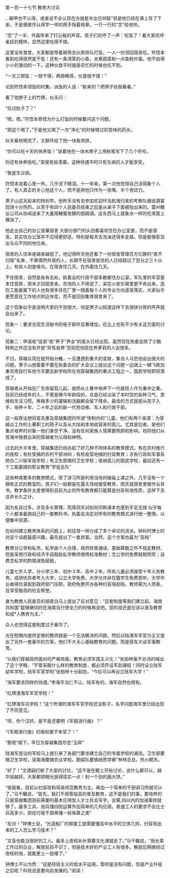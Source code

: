 

第一百一十七节 教育大讨论

…糊甲也不认得，或者说不全认现在办就是半女日圳联”但是他已经在课上背了下来，于是便故作认得字一样的用手指着规章。一行一行的“念”给他听。

“念”了一半，外面传来了打云板的声音。孩子们欢呼了一声：吃饭了！看大家欢呼雀跃的模样，显然这里吃得不错。

这里没有食堂，大家都是带着碗筷去伙房排队打饭，一人一份领回宿舍吃。符悟本看到吃得居然是干饭！还有一条清蒸的小鱼，水煮蔬菜和一点鱼粉炒蛋。他不由得小小的激动的一下。这种伙食平时就是农忙的时候也吃不到。

“一天三顿饭：一顿干得，两顿稀得，伙食很不错！”

论到符悟本领饭的时集，派饭的人说：“新来的？把牌子给我看看。”

看了他脖子上的竹牌，伙夫问：

“拉过肚子了？”

“嗯。嗯。”符悟本奇怪为什么打饭的时候要问这个问题。

“把这个喝了。”于是他又喝了一次“净化”的时候喝过的苦味的药水。

伙夫看他喝完了，又额外给了他一块鱼肉饼。

“你可以吃十天的休养饭！”说着他在一块木牌子上用粉笔写下了几个符号。

你还有休养饭吃。”袁斐有些羡慕。这种待遇平时只有生病的人才能享受。

“我是生过病。

符悟本说着心里一热，几乎流下眼泪。十一年来。第一次他觉得自己活得象个人了。有人真正的关心他这个人，而不是把他只作为一张嘴、半个劳动力。

萧子山这天起来的特别早。他昨天没有去参加欢迎环岛航海归来的考察队据说酒宴现场十分热烈，以至于有四个人民委员结束之后是从桌子下面被抬出来的。雷州糖业公司从徐闻送来了大量用糖蜜发酵的朗姆酒。这东西马上就象水一样的在席面上横淌了。

他走出自己的办公室兼宿舍 大部分部门的头目都喜欢住在办公室里，而不是宿舍。其实住办公室并不见得更舒适，特别是每天去洗澡还得多走路。但是能够彰显出与众不同的地位来。

宿舍的入住率是越来越低了。他记得昨天他还看了一份宿舍管理员方忆静的“夜不归宿”名单，不算偶然外宿的人，长期不在宿舍居住的人已经超过了百分之三十以上。有些人则是候鸟，在宿舍住几天。在外面住几天。

不住宿舍，自然是各有去处。执委会的行政干部多数都住办公室，军队里的军官基本住营房，周末才回宿舍来。农场的人不用说了，呆在小安乐窝里更不肯出来。连在工能委属下的人也有很多住在厂里一随着每个人的专业方向逐渐落实，大家似乎更愿意在工作地点附近休息，而不是回到集体宿舍来了。

这个现象似乎是说明大家的干劲很大，但是萧子山知道这样下去很快分房的呼声就会出来了。

现象一：要求兑现生活秘书的电子邮件显著增加，在比上也有不少有关这方面的讨论。

现象二：申请收“徒弟”收”养子”养女”的苗头已经出现。虽然现在执委会除了少数特例之外还没有开放“异性收养”否则恐怕现在养萝莉的人会很多。

不过。穿越众现在就开始分散，一旦遭遇到重大的变故，集合人马恐怕会出很大的问题。萧子山想着要不要在执委会的扩大会议上提出这个问题一边骑上一辆飞款加重农用自行车他今天要去新学校所在地穿越集团的重点工程之一，国民学校即将落成了。

穿越者从开始在广东收留孤儿起，就把从土著中培养下一代接班人作为重中之重。目前已经成年的人，不管是哪今年龄段的，总是已经沾染了本时空的各种习气、思维和生活习惯。再做多少的灌输和洗脑都会留下残余。最佳的方式就是从孩子入手，培养十年、二十年之后的新一代劳动者、军人和行政干部。

这一般育设想将首先惠及穿越集团的所谓“体制内的”儿童。他们有两个来源：为穿越众工作的土著职工的孩子以及从大陆和本地收容来的孤儿。尤其是后者。是他们重点培养的对象一他们身世干净。没有任何家族人情需要照顾和影响。视将他们从苦海中挽救出来的穿越者为父母和神明。

过去的大半年里。穿越集团已经办起了好几种不同体系的教育模式。有在农村推行的夜校；有杜受搞的农村干部洲圳；有检疫营地搞的扫盲教育；冻有行政和军事系统办二川丽军政学校；有卫生部搞的卫生学校；收纳孤儿的国民学校，最后还有一个工能委搞的职业教育”学徒总队”

这些种类繁多的教育模式，除了讲习所是利用当地的破庙上课之外，几乎没有一个拥有正式的教室的。孩子们一般都是在露夭场地接受教育，雨天就宿舍里做作业背书。教学条件太差使得到目前为止的所有教育都只能算是扫盲和培性质，这样下去总非长久之计。

因为名目过多，涉及多头管理，而周洞天对如何印刷课本也感到手足无措 似乎每个人都准备搞自己的一套教科书。执委会决定对所有的教育模式进行统一整理。以便集中资源。

在如何建立教育体系的问题上，和往常一样分成了多个卓论的流派。钟利时博士的对这个话题最感兴趣，最先提出了一套弃案。当然。这个方案也最为”高档”

教育分公学和私学。私学由个人办理，政府除普通话、基础算数之外不指定教材，但是采用行政和经济手段鼓励私学教师使用标准教材；念公学的免费赋税照常；自费念私学的酌情减免赋税。

儿童七岁入学，分小学三年、初中３年、高中２年，所有儿量必须接受十年义务教育。成绩优异者考入大学，公立大学免费。大学允许非在籍学生免费旁听。大学毕业者择优录取到政府部门任职。政府免费开办各种扫盲培刮班。教师需为人师表，且享受极高的社会荣誉。

身为教商人民委员的胡青白马上提出了反对意见：“这套制度等我们建立起，海南共和国”能够确切的在海南岛行使全力的时候再说吧。现阶段还是应该以普及教育和成*人教育为主。”

众人也觉得这套制度过于豪华了。

光在短期内提供足够的教师就是一个无法解决的问题。然后以陆海军军官为主又提出了另外一套豪华的方案。他们不大关心基础教育的问题。而是搭车大谈军事教育。

“以我们穿越政府面对的严峻局面，教育必须军国主义化！”张拍林毫不忌讳的喊出了这个字眼，“不管采取什么样的教育制度，都必须开设军刮课程！同时设立陆军幼年学校，陆军军官学校”张拍林十分起劲，“今后可以再设立陆军大学！”

“海军要求同样的待遇。”李海平当仁不让。陆军有的。海军自然也得有。

“红牌港海军军官学校！”

“红牌海军兵学校！”这个所谓的海军军官学校还没影子，名字问题海军里已经出现了不同意见。

“呸，你个汉奸。是不是还要明《军舰进行曲》？”

“《军舰进行曲》的版权属于本官了！”

“那祝“阁下，早日为穿越集团尽忠“玉碎”

陆海军提议的军校马上就引来了各部门要求建立自己的专属学校的潮流。卫生部要搞卫生学校，吴南海要搞农业学校。勘探队要搞地质学被”林林总总。热火朝天。

“好了！”文德嗣打断了大家的讨论，“这不是在鳃上开贴讨论，说什么都可以，越华丽越好。大家都把眼光放得现实一点！别一个劲的画大饼。”

“依我看，目前以扫盲班和简易师范教育为主。再加一个简单的干部讲习所就可以了。”马千瞩说，“首先，我们不用管临高的普及教育，这不是我们的事。要培养的只是穿越集团目前需要的基本应用型人才士兵会写字。会算,四以内的加减乘除就够了。最多工兵、炮兵懂四则运算外加简单的几何应用。普通工人的要求不会比士兵高多少。担任行政干部再懂一些珠算之类”

“反对！”钟博士说，“光造船厂的柳接工就需要懂高中水平的立体几何，扫盲班出来的工人怎么学习技术？”

“文盲也能当很好的工人。最多上夜校补补需要文化课就走了。”马千瞩说，“我长辈工作过的企业，解放前目不识丁，但是技术好的产业工人有很多。解放后稍微经过夜校的培，就能更上一层楼了。”

钟博士不以为然：“这是经验主义的低水平运用，暂时是没有问题，但是产业升级之后呢？科技总是要向前发展的。”阅读！

